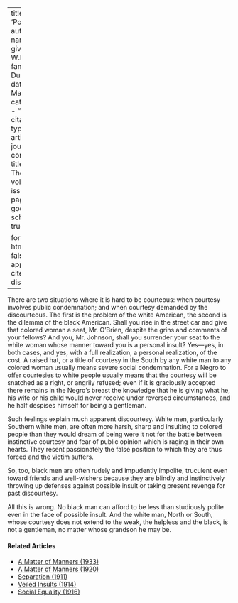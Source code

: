 
---
title: 'Politeness'
author:
  - name:
      given: W.E.B.
      family: Du Bois
date: Mar. 1911
categories: 
  - ""
citation: 
  type: article-journal
  container-title: The Crisis
  volume: 1
  issue: 5
  page: 21
google-scholar: true

format:
  html:
    toc: false
    appendix-cite-as: display
---


There are two situations where it is hard to be courteous: when courtesy involves public condemnation; and when courtesy demanded by the discourteous. The first is the problem of the white American, the second is the dilemma of the black American. Shall you rise in the street car and give that colored woman a seat, Mr. O'Brien, despite the grins and comments of your fellows? And you, Mr. Johnson, shall you surrender your seat to the white woman whose manner toward you is a personal insult? Yes---yes, in both cases, and yes, with a full realization, a personal realization, of the cost. A raised hat, or a title of courtesy in the South by any white man to any colored woman usually means severe social condemnation. For a Negro to offer courtesies to white people usually means that the courtesy will be snatched as a right, or angrily refused; even if it is graciously accepted there remains in the Negro's breast the knowledge that he is giving what he, his wife or his child would never receive under reversed circumstances, and he half despises himself for being a gentleman.

Such feelings explain much apparent discourtesy. White men, particularly Southern white men, are often more harsh, sharp and insulting to colored people than they would dream of being were it not for the battle between instinctive courtesy and fear of public opinion which is raging in their own hearts. They resent passionately the false position to which they are thus forced and the victim suffers.

So, too, black men are often rudely and impudently impolite, truculent even toward friends and well-wishers because they are blindly and instinctively throwing up defenses against possible insult or taking present revenge for past discourtesy.

All this is wrong. No black man can afford to be less than studiously polite even in the face of possible insult. And the white man, North or South, whose courtesy does not extend to the weak, the helpless and the black, is not a gentleman, no matter whose grandson he may be.

<!-- Similar articles start here -->
<div  class="clear-wrap"></div>

#### Related Articles

* [A Matter of Manners (1933)](/Volumes/40/12/matter_of_manners.html)
* [A Matter of Manners (1920)](/Volumes/19/04/matter-of-manners.html)
* [Separation (1911)](/Volumes/01/04/separation.html)
* [Veiled Insults (1914)](/Volumes/07/06/veiled_insults.html)
* [Social Equality (1916)](/Volumes/12/01/social_equality.html)

<!-- Similar articles end here -->